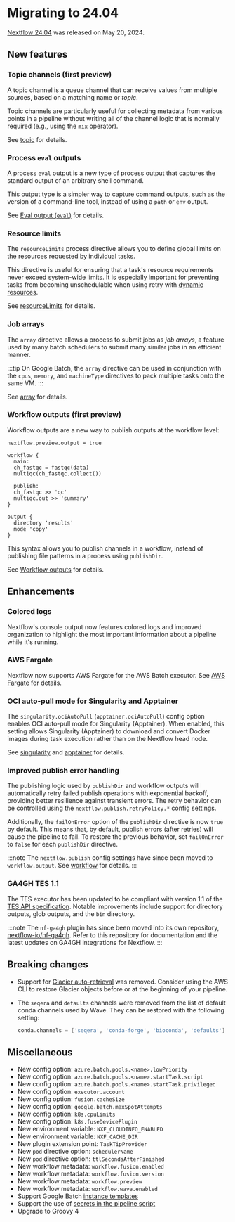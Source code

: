 # Migrating to 24.04

[Nextflow 24.04](https://github.com/nextflow-io/nextflow/releases/tag/v24.04.0) was released on May 20, 2024.

## New features

### Topic channels (first preview)

A topic channel is a queue channel that can receive values from multiple sources, based on a matching name or *topic*.

Topic channels are particularly useful for collecting metadata from various points in a pipeline without writing all of the channel logic that is normally required (e.g., using the `mix` operator).

See [topic][channel-topic] for details.

### Process `eval` outputs

A process `eval` output is a new type of process output that captures the standard output of an arbitrary shell command.

This output type is a simpler way to capture command outputs, such as the version of a command-line tool, instead of using a `path` or `env` output.

See [Eval output (`eval`)][process-out-eval] for details.

### Resource limits

The `resourceLimits` process directive allows you to define global limits on the resources requested by individual tasks.

This directive is useful for ensuring that a task's resource requirements never exceed system-wide limits. It is especially important for preventing tasks from becoming unschedulable when using retry with [dynamic resources][dynamic-task-resources].

See [resourceLimits][process-resourcelimits] for details.

### Job arrays

The `array` directive allows a process to submit jobs as *job arrays*, a feature used by many batch schedulers to submit many similar jobs in an efficient manner.

:::tip
On Google Batch, the `array` directive can be used in conjunction with the `cpus`, `memory`, and `machineType` directives to pack multiple tasks onto the same VM.
:::

See [array][process-array] for details.

### Workflow outputs (first preview)

Workflow outputs are a new way to publish outputs at the workflow level:

```nextflow
nextflow.preview.output = true

workflow {
  main:
  ch_fastqc = fastqc(data)
  multiqc(ch_fastqc.collect())

  publish:
  ch_fastqc >> 'qc'
  multiqc.out >> 'summary'
}

output {
  directory 'results'
  mode 'copy'
}
```

This syntax allows you to publish channels in a workflow, instead of publishing file patterns in a process using `publishDir`.

See [Workflow outputs][workflow-output-def] for details.

## Enhancements

### Colored logs

Nextflow's console output now features colored logs and improved organization to highlight the most important information about a pipeline while it's running.

### AWS Fargate

Nextflow now supports AWS Fargate for the AWS Batch executor. See [AWS Fargate][aws-fargate] for details.

### OCI auto-pull mode for Singularity and Apptainer

The `singularity.ociAutoPull` (`apptainer.ociAutoPull`) config option enables OCI auto-pull mode for Singularity (Apptainer). When enabled, this setting allows Singularity (Apptainer) to download and convert Docker images during task execution rather than on the Nextflow head node.

See [singularity][config-singularity] and [apptainer][config-apptainer] for details.

### Improved publish error handling

The publishing logic used by `publishDir` and workflow outputs will automatically retry failed publish operations with exponential backoff, providing better resilience against transient errors. The retry behavior can be controlled using the `nextflow.publish.retryPolicy.*` config settings.

Additionally, the `failOnError` option of the `publishDir` directive is now `true` by default. This means that, by default, publish errors (after retries) will cause the pipeline to fail. To restore the previous behavior, set `failOnError` to `false` for each `publishDir` directive.

:::note
The `nextflow.publish` config settings have since been moved to `workflow.output`. See [workflow][config-workflow] for details.
:::

### GA4GH TES 1.1

The TES executor has been updated to be compliant with version 1.1 of the [TES API specification](https://ga4gh.github.io/task-execution-schemas/docs/). Notable improvements include support for directory outputs, glob outputs, and the `bin` directory.

:::note
The `nf-ga4gh` plugin has since been moved into its own repository, [nextflow-io/nf-ga4gh](https://github.com/nextflow-io/nf-ga4gh). Refer to this repository for documentation and the latest updates on GA4GH integrations for Nextflow.
:::

## Breaking changes

- Support for [Glacier auto-retrieval][config-aws] was removed. Consider using the AWS CLI to restore Glacier objects before or at the beginning of your pipeline.

- The `seqera` and `defaults` channels were removed from the list of default conda channels used by Wave. They can be restored with the following setting:

  ```groovy
  conda.channels = ['seqera', 'conda-forge', 'bioconda', 'defaults']

## Miscellaneous

- New config option: `azure.batch.pools.<name>.lowPriority`
- New config option: `azure.batch.pools.<name>.startTask.script`
- New config option: `azure.batch.pools.<name>.startTask.privileged`
- New config option: `executor.account`
- New config option: `fusion.cacheSize`
- New config option: `google.batch.maxSpotAttempts`
- New config option: `k8s.cpuLimits`
- New config option: `k8s.fuseDevicePlugin`
- New environment variable: `NXF_CLOUDINFO_ENABLED`
- New environment variable: `NXF_CACHE_DIR`
- New plugin extension point: `TaskTipProvider`
- New `pod` directive option: `schedulerName`
- New `pod` directive option: `ttlSecondsAfterFinished`
- New workflow metadata: `workflow.fusion.enabled`
- New workflow metadata: `workflow.fusion.version`
- New workflow metadata: `workflow.preview`
- New workflow metadata: `workflow.wave.enabled`
- Support Google Batch [instance templates][google-batch-process]
- Support the use of [secrets in the pipeline script][secrets-pipeline-script]
- Upgrade to Groovy 4

[aws-fargate]: /nextflow_docs/nextflow_repo/docs/aws.mdx#aws-fargate
[config-aws]: /nextflow_docs/nextflow_repo/docs/reference/config.mdx#aws
[config-apptainer]: /nextflow_docs/nextflow_repo/docs/reference/config.mdx#apptainer
[config-singularity]: /nextflow_docs/nextflow_repo/docs/reference/config.mdx#singularity
[channel-topic]: /nextflow_docs/nextflow_repo/docs/reference/channel.mdx#topic
[config-workflow]: /nextflow_docs/nextflow_repo/docs/reference/config.mdx#workflow
[dynamic-task-resources]: /nextflow_docs/nextflow_repo/docs/process.mdx#dynamic-task-resources
[google-batch-process]: /nextflow_docs/nextflow_repo/docs/google.mdx#process-definition
[process-array]: /nextflow_docs/nextflow_repo/docs/reference/process.mdx#array
[process-out-eval]: /nextflow_docs/nextflow_repo/docs/process.mdx#eval-output-eval
[process-resourcelimits]: /nextflow_docs/nextflow_repo/docs/reference/process.mdx#resourcelimits
[secrets-pipeline-script]: /nextflow_docs/nextflow_repo/docs/secrets.mdx#pipeline-script
[workflow-output-def]: /nextflow_docs/nextflow_repo/docs/workflow.mdx#workflow-outputs
